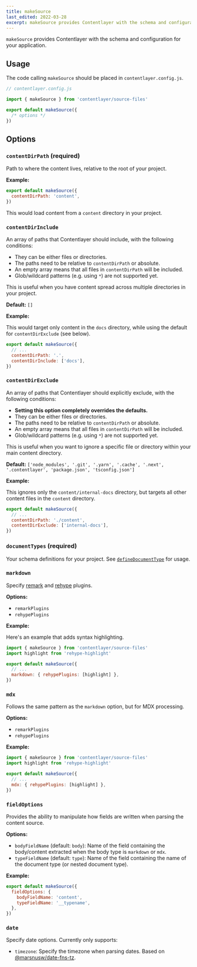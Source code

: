 ```yaml
---
title: makeSource
last_edited: 2022-03-28
excerpt: makeSource provides Contentlayer with the schema and configuration when using local files as the content source.
---
```


`makeSource` provides Contentlayer with the schema and configuration for your application.

## Usage

The code calling `makeSource` should be placed in `contentlayer.config.js`.

```ts
// contentlayer.config.js

import { makeSource } from 'contentlayer/source-files'

export default makeSource({
  /* options */
})
```

## Options

### `contentDirPath` (required)

Path to where the content lives, relative to the root of your project.

**Example:**

```js
export default makeSource({
  contentDirPath: 'content',
})
```

This would load content from a `content` directory in your project.

### `contentDirInclude`

An array of paths that Contentlayer should include, with the following conditions:

- They can be either files or directories.
- The paths need to be relative to `contentDirPath` or absolute.
- An empty array means that all files in `contentDirPath` will be included.
- Glob/wildcard patterns (e.g. using `*`) are not supported yet.

This is useful when you have content spread across multiple directories in your project.

**Default:** `[]`

**Example:**

This would target only content in the `docs` directory, while using the default for `contentDirExclude` (see below).

```js
export default makeSource({
  // ...
  contentDirPath: '.',
  contentDirInclude: ['docs'],
})
```

### `contentDirExclude`

An array of paths that Contentlayer should explicitly exclude, with the following conditions:

- **Setting this option completely overrides the defaults.**
- They can be either files or directories.
- The paths need to be relative to `contentDirPath` or absolute.
- An empty array means that all files in `contentDirPath` will be included.
- Glob/wildcard patterns (e.g. using `*`) are not supported yet.

This is useful when you want to ignore a specific file or directory within your main content directory.

**Default:** `['node_modules', '.git', '.yarn', '.cache', '.next', '.contentlayer', 'package.json', 'tsconfig.json']`

**Example:**

This ignores only the `content/internal-docs` directory, but targets all other content files in the `content` directory.

```js
export default makeSource({
  // ...
  contentDirPath: './content',
  contentDirExclude: ['internal-docs'],
})
```

### `documentTypes` (required)

Your schema definitions for your project. See [`defineDocumentType`](/docs/document-type) for usage.

### `markdown`

Specify [remark](https://remark.js.org/) and [rehype](https://github.com/rehypejs/rehype) plugins.

**Options:**

- `remarkPlugins`
- `rehypePlugins`

**Example:**

Here's an example that adds syntax highlighting.

```js
import { makeSource } from 'contentlayer/source-files'
import highlight from 'rehype-highlight'

export default makeSource({
  // ...
  markdown: { rehypePlugins: [highlight] },
})
```

### `mdx`

Follows the same pattern as the `markdown` option, but for MDX processing.

**Options:**

- `remarkPlugins`
- `rehypePlugins`

**Example:**

```js
import { makeSource } from 'contentlayer/source-files'
import highlight from 'rehype-highlight'

export default makeSource({
  // ...
  mdx: { rehypePlugins: [highlight] },
})
```

### `fieldOptions`

Provides the ability to manipulate how fields are written when parsing the content source.

**Options:**

- `bodyFieldName` (default: `body`): Name of the field containing the body/content extracted when the body type is `markdown` or `mdx`.
- `typeFieldName` (default: `type`): Name of the field containing the name of the document type (or nested document type).

**Example:**

```js
export default makeSource({
  fieldOptions: {
    bodyFieldName: 'content',
    typeFieldName: '__typename',
  },
})
```

### `date`

Specify date options. Currently only supports:

- `timezone`: Specify the timezone when parsing dates. Based on [@marsnusw/date-fns-tz](https://github.com/marnusw/date-fns-tz#zonedtimetoutc).
